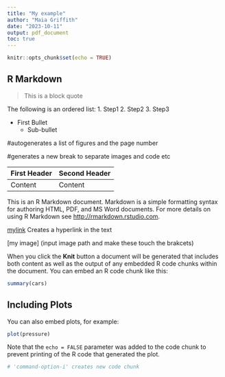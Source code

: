 ```yaml
---
title: "My example"
author: "Maia Griffith"
date: "2023-10-11"
output: pdf_document
toc: true
---
```


```r
knitr::opts_chunk$set(echo = TRUE)
```

## R Markdown

> This is a block quote

The following is an ordered list: 1. Step1 2. Step2 3. Step3

-   First Bullet
    -   Sub-bullet

\listoffigures

#autogenerates a list of figures and the page number

\newpage

#generates a new break to separate images and code etc

| First Header | Second Header |
|--------------|---------------|
| Content      | Content       |

This is an R Markdown document. Markdown is a simple formatting syntax for authoring HTML, PDF, and MS Word documents. For more details on using R Markdown see <http://rmarkdown.rstudio.com>.

[mylink](http://rmarkdown.rstudio.com) Creates a hyperlink in the text

[my image] (input image path and make these touch the brakcets)

When you click the **Knit** button a document will be generated that includes both content as well as the output of any embedded R code chunks within the document. You can embed an R code chunk like this:

```r
summary(cars)
```

## Including Plots

You can also embed plots, for example:

```r
plot(pressure)
```

Note that the `echo = FALSE` parameter was added to the code chunk to prevent printing of the R code that generated the plot.

```r
# 'command-option-i' creates new code chunk
```
